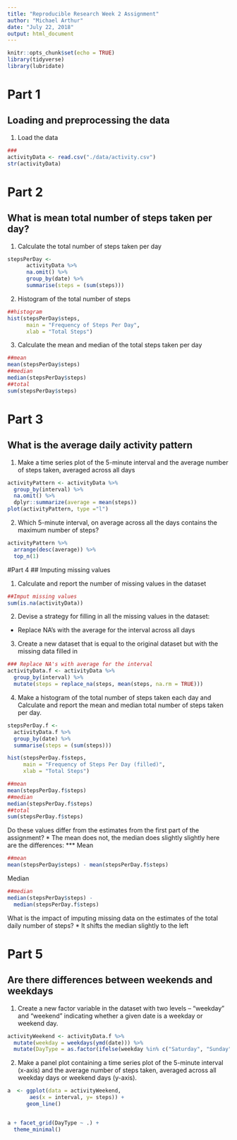 ```yaml
---
title: "Reproducible Research Week 2 Assignment"
author: "Michael Arthur"
date: "July 22, 2018"
output: html_document
---
```


```r
knitr::opts_chunk$set(echo = TRUE)
library(tidyverse)
library(lubridate)
```


# Part 1 
## Loading and preprocessing the data

1. Load the data
```r

###
activityData <- read.csv("./data/activity.csv")
str(activityData)
```

# Part 2
## What is mean total number of steps taken per day?

1. Calculate the total number of steps taken per day

```r
stepsPerDay <- 
      activityData %>% 
      na.omit() %>% 
      group_by(date) %>% 
      summarise(steps = (sum(steps)))
```


2. Histogram of the total number of steps
```r
##histogram
hist(stepsPerDay$steps,
      main = "Frequency of Steps Per Day",
      xlab = "Total Steps")
```

3. Calculate the mean and median of the total steps taken per day

```r
##mean
mean(stepsPerDay$steps)
##median
median(stepsPerDay$steps)
##total
sum(stepsPerDay$steps)
```

# Part 3
## What is the average daily activity pattern
1. Make a time series plot of the 5-minute interval and the average number of steps taken, averaged across all days

```r
activityPattern <- activityData %>% 
  group_by(interval) %>% 
  na.omit() %>% 
  dplyr::summarize(average = mean(steps))
plot(activityPattern, type ="l")
```

2. Which 5-minute interval, on average across all the days contains the maximum number of steps?

```r
activityPattern %>% 
  arrange(desc(average)) %>% 
  top_n(1)
```

#Part 4
## Imputing missing values

1. Calculate and report the number of missing values in the dataset
```r
##Imput missing values
sum(is.na(activityData))
```

2. Devise a strategy for filling in all the missing values in the dataset:
* Replace NA's with the average for the interval across all days

3. Create a new dataset that is equal to the original dataset but with the missing data filled in
```r
### Replace NA's with average for the interval
activityData.f <- activityData %>% 
  group_by(interval) %>% 
  mutate(steps = replace_na(steps, mean(steps, na.rm = TRUE)))
```

4. Make a histogram of the total number of steps taken each day and Calculate and report the mean and median total number of steps taken per day.
```r
stepsPerDay.f <- 
  activityData.f %>% 
  group_by(date) %>% 
  summarise(steps = (sum(steps)))

hist(stepsPerDay.f$steps,
     main = "Frequency of Steps Per Day (filled)",
     xlab = "Total Steps")

##mean
mean(stepsPerDay.f$steps)
##median
median(stepsPerDay.f$steps)
##total
sum(stepsPerDay.f$steps)
```
Do these values differ from the estimates from the first part of the assignment? 
* The mean does not, the median does slightly slightly here are the differences:
***
Mean
```r
##mean
mean(stepsPerDay$steps) - mean(stepsPerDay.f$steps)
```
Median
```r
##median
median(stepsPerDay$steps) -
  median(stepsPerDay.f$steps)
```

What is the impact of imputing missing data on the estimates of the total daily number of steps?
* It shifts the median slightly to the left

# Part 5
## Are there differences between weekends and weekdays

1. Create a new factor variable in the dataset with two levels – “weekday” and “weekend” indicating whether a given date is a weekday or weekend day.
```r
activityWeekend <- activityData.f %>% 
  mutate(weekday = weekdays(ymd(date))) %>% 
  mutate(DayType = as.factor(ifelse(weekday %in% c("Saturday", "Sunday"), "Weekend", "Weekday")))
```

2. Make a panel plot containing a time series plot of the 5-minute interval (x-axis) and the average number of steps taken, averaged across all weekday days or weekend days (y-axis).

```r
a  <- ggplot(data = activityWeekend, 
       aes(x = interval, y= steps)) +
      geom_line()


a + facet_grid(DayType ~ .) +
  theme_minimal()
```
